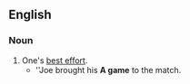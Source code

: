==English==
===Noun===
{{en-noun|sg=[[A]] [[game]]}}
# One's [[best effort]].
#*''Joe brought his '''A game''' to the match.